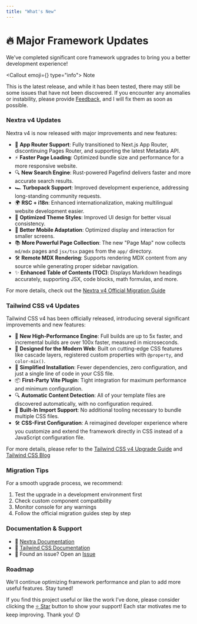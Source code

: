 ```yaml
---
title: "What's New"
---
```



# 🔥 Major Framework Updates

We've completed significant core framework upgrades to bring you a better development experience!

<Callout emoji={<span className='icon-[ri--alarm-warning-fill]'></span>} type="info">
Note

This is the latest release, and while it has been tested, there may still be some issues that have not been discovered. If you encounter any anomalies or instability, please provide [Feedback](https://github.com/telepace/quick-forge-ai/issues), and I will fix them as soon as possible.
</Callout>

### Nextra v4 Updates

Nextra v4 is now released with major improvements and new features:

- 🚀 **App Router Support**: Fully transitioned to Next.js App Router, discontinuing Pages Router, and supporting the latest Metadata API.  
- ⚡ **Faster Page Loading**: Optimized bundle size and performance for a more responsive website.  
- 🔍 **New Search Engine**: Rust-powered Pagefind delivers faster and more accurate search results.  
- 🏎️ **Turbopack Support**: Improved development experience, addressing long-standing community requests.  
- 🌍 **RSC + i18n**: Enhanced internationalization, making multilingual website development easier.  
- 🎨 **Optimized Theme Styles**: Improved UI design for better visual consistency.  
- 📱 **Better Mobile Adaptation**: Optimized display and interaction for smaller screens.  
- 📚 **More Powerful Page Collection**: The new "Page Map" now collects `md/mdx` pages and `jsx/tsx` pages from the `app/` directory.  
- 🛠️ **Remote MDX Rendering**: Supports rendering MDX content from any source while generating proper sidebar navigation.  
- ✨ **Enhanced Table of Contents (TOC)**: Displays Markdown headings accurately, supporting JSX, code blocks, math formulas, and more.  


For more details, check out the [Nextra v4 Official Migration Guide](https://the-guild.dev/blog/nextra-4)


### Tailwind CSS v4 Updates

Tailwind CSS v4 has been officially released, introducing several significant improvements and new features:

- 🚀 **New High-Performance Engine**: Full builds are up to 5x faster, and incremental builds are over 100x faster, measured in microseconds.
- 💎 **Designed for the Modern Web**: Built on cutting-edge CSS features like cascade layers, registered custom properties with `@property`, and `color-mix()`.
- 🎯 **Simplified Installation**: Fewer dependencies, zero configuration, and just a single line of code in your CSS file.
- 📦 **First-Party Vite Plugin**: Tight integration for maximum performance and minimum configuration.
- 🔍 **Automatic Content Detection**: All of your template files are discovered automatically, with no configuration required.
- 📂 **Built-In Import Support**: No additional tooling necessary to bundle multiple CSS files.
- 🛠️ **CSS-First Configuration**: A reimagined developer experience where you customize and extend the framework directly in CSS instead of a JavaScript configuration file.

For more details, please refer to the [Tailwind CSS v4 Upgrade Guide](https://tailwindcss.com/docs/upgrade-guide) and [Tailwind CSS Blog](https://tailwindcss.com/blog/tailwindcss-v4)


### Migration Tips

For a smooth upgrade process, we recommend:

1. Test the upgrade in a development environment first
2. Check custom component compatibility
3. Monitor console for any warnings
4. Follow the official migration guides step by step

### Documentation & Support

- 📘 [Nextra Documentation](https://nextra.site)
- 🎨 [Tailwind CSS Documentation](https://tailwindcss.com)
- 🐞 Found an issue? Open an [Issue](https://github.com/telepace/quick-forge-ai/issues)

### Roadmap

We'll continue optimizing framework performance and plan to add more useful features. Stay tuned!

If you find this project useful or like the work I’ve done, please consider clicking the [⭐️ Star](https://github.com/telepace/quick-forge-ai) button to show your support! Each star motivates me to keep improving. Thank you! 😊
